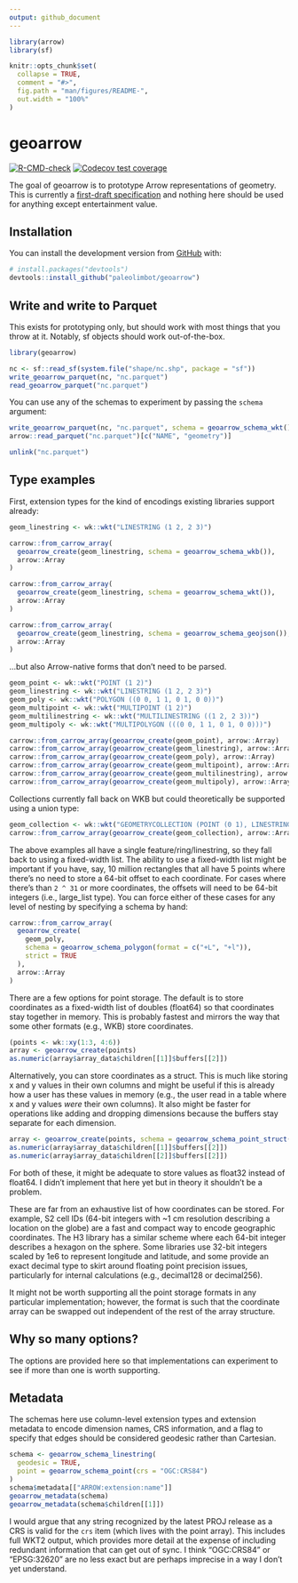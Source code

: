 ```yaml
---
output: github_document
---
```


<!-- README.md is generated from README.Rmd. Please edit that file -->

```r
library(arrow)
library(sf)

knitr::opts_chunk$set(
  collapse = TRUE,
  comment = "#>",
  fig.path = "man/figures/README-",
  out.width = "100%"
)
```

# geoarrow

<!-- badges: start -->
[![R-CMD-check](https://github.com/paleolimbot/geoarrow/workflows/R-CMD-check/badge.svg)](https://github.com/paleolimbot/geoarrow/actions)
[![Codecov test coverage](https://codecov.io/gh/paleolimbot/geoarrow/branch/master/graph/badge.svg)](https://codecov.io/gh/paleolimbot/geoarrow?branch=master)
<!-- badges: end -->

The goal of geoarrow is to prototype Arrow representations of geometry. This is currently a [first-draft specification](https://github.com/jorisvandenbossche/geo-arrow-spec/blob/geo-arrow-format-initial/format.md) and nothing here should be used for anything except entertainment value. 

## Installation

You can install the development version from [GitHub](https://github.com/) with:

``` r
# install.packages("devtools")
devtools::install_github("paleolimbot/geoarrow")
```

## Write and write to Parquet

This exists for prototyping only, but should work with most things that you throw at it. Notably, sf objects should work out-of-the-box.

```r
library(geoarrow)

nc <- sf::read_sf(system.file("shape/nc.shp", package = "sf"))
write_geoarrow_parquet(nc, "nc.parquet")
read_geoarrow_parquet("nc.parquet")
```

You can use any of the schemas to experiment by passing the `schema` argument:

```r
write_geoarrow_parquet(nc, "nc.parquet", schema = geoarrow_schema_wkt())
arrow::read_parquet("nc.parquet")[c("NAME", "geometry")]
```

```r
unlink("nc.parquet")
```

## Type examples

First, extension types for the kind of encodings existing libraries support already:

```r
geom_linestring <- wk::wkt("LINESTRING (1 2, 2 3)")

carrow::from_carrow_array(
  geoarrow_create(geom_linestring, schema = geoarrow_schema_wkb()),
  arrow::Array
)

carrow::from_carrow_array(
  geoarrow_create(geom_linestring, schema = geoarrow_schema_wkt()),
  arrow::Array
)

carrow::from_carrow_array(
  geoarrow_create(geom_linestring, schema = geoarrow_schema_geojson()),
  arrow::Array
)
```

...but also Arrow-native forms that don't need to be parsed.

```r
geom_point <- wk::wkt("POINT (1 2)")
geom_linestring <- wk::wkt("LINESTRING (1 2, 2 3)")
geom_poly <- wk::wkt("POLYGON ((0 0, 1 1, 0 1, 0 0))")
geom_multipoint <- wk::wkt("MULTIPOINT (1 2)")
geom_multilinestring <- wk::wkt("MULTILINESTRING ((1 2, 2 3))")
geom_multipoly <- wk::wkt("MULTIPOLYGON (((0 0, 1 1, 0 1, 0 0)))")

carrow::from_carrow_array(geoarrow_create(geom_point), arrow::Array)
carrow::from_carrow_array(geoarrow_create(geom_linestring), arrow::Array)
carrow::from_carrow_array(geoarrow_create(geom_poly), arrow::Array)
carrow::from_carrow_array(geoarrow_create(geom_multipoint), arrow::Array)
carrow::from_carrow_array(geoarrow_create(geom_multilinestring), arrow::Array)
carrow::from_carrow_array(geoarrow_create(geom_multipoly), arrow::Array)
```

Collections currently fall back on WKB but could theoretically be supported using a union type:

```r
geom_collection <- wk::wkt("GEOMETRYCOLLECTION (POINT (0 1), LINESTRING (1 1, 2 2))")
carrow::from_carrow_array(geoarrow_create(geom_collection), arrow::Array)
```

The above examples all have a single feature/ring/linestring, so they fall back to using a fixed-width list. The ability to use a fixed-width list might be important if you have, say, 10 million rectangles that all have 5 points where there's no need to store a 64-bit offset to each coordinate. For cases where there's than `2 ^ 31` or more coordinates, the offsets will need to be 64-bit integers (i.e., large_list type). You can force either of these cases for any level of nesting by specifying a schema by hand:

```r
carrow::from_carrow_array(
  geoarrow_create(
    geom_poly,
    schema = geoarrow_schema_polygon(format = c("+L", "+l")),
    strict = TRUE
  ), 
  arrow::Array
)
```

There are a few options for point storage. The default is to store coordinates as a fixed-width list of doubles (float64) so that coordinates stay together in memory. This is probably fastest and mirrors the way that some other formats (e.g., WKB) store coordinates.

```r
(points <- wk::xy(1:3, 4:6))
array <- geoarrow_create(points)
as.numeric(array$array_data$children[[1]]$buffers[[2]])
```

Alternatively, you can store coordinates as a struct. This is much like storing x and y values in their own columns and might be useful if this is already how a user has these values in memory (e.g., the user read in a table where x and y values *were* their own columns). It also might be faster for operations like adding and dropping dimensions because the buffers stay separate for each dimension.

```r
array <- geoarrow_create(points, schema = geoarrow_schema_point_struct())
as.numeric(array$array_data$children[[1]]$buffers[[2]])
as.numeric(array$array_data$children[[2]]$buffers[[2]])
```

For both of these, it might be adequate to store values as float32 instead of float64. I didn't implement that here yet but in theory it shouldn't be a problem.

These are far from an exhaustive list of how coordinates can be stored. For example, S2 cell IDs (64-bit integers with ~1 cm resolution describing a location on the globe) are a fast and compact way to encode geographic coordinates. The H3 library has a similar scheme where each 64-bit integer describes a hexagon on the sphere. Some libraries use 32-bit integers scaled by 1e6 to represent longitude and latitude, and some provide an exact decimal type to skirt around floating point precision issues, particularly for internal calculations (e.g., decimal128 or decimal256).

It might not be worth supporting all the point storage formats in any particular implementation; however, the format is such that the coordinate array can be swapped out independent of the rest of the array structure.

## Why so many options?

The options are provided here so that implementations can experiment to see if more than one is worth supporting.

## Metadata

The schemas here use column-level extension types and extension metadata to encode dimension names, CRS information, and a flag to specify that edges should be considered geodesic rather than Cartesian.

```r
schema <- geoarrow_schema_linestring(
  geodesic = TRUE,
  point = geoarrow_schema_point(crs = "OGC:CRS84")
)
schema$metadata[["ARROW:extension:name"]]
geoarrow_metadata(schema)
geoarrow_metadata(schema$children[[1]])
```

I would argue that any string recognized by the latest PROJ release as a CRS is valid for the `crs` item (which lives with the point array). This includes full WKT2 output, which provides more detail at the expense of including redundant information that can get out of sync. I think "OGC:CRS84" or "EPSG:32620" are no less exact but are perhaps imprecise in a way I don't yet understand.
